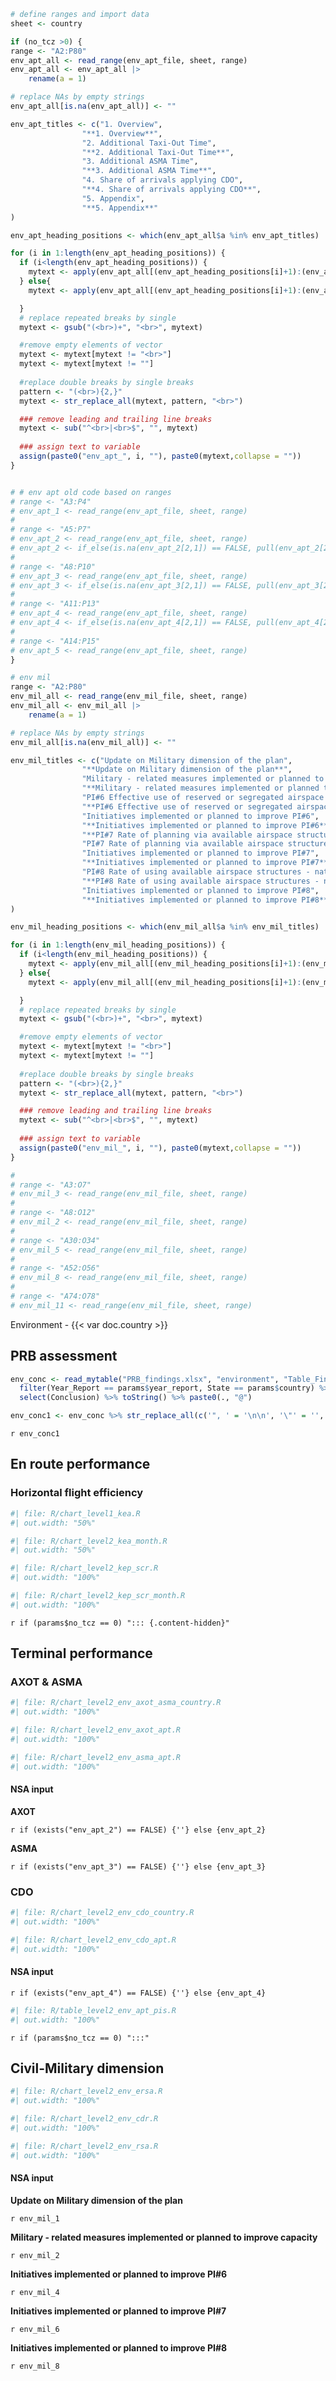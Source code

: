 ```r
# define ranges and import data
sheet <- country

if (no_tcz >0) {
range <- "A2:P80"
env_apt_all <- read_range(env_apt_file, sheet, range) 
env_apt_all <- env_apt_all |> 
    rename(a = 1) 

# replace NAs by empty strings
env_apt_all[is.na(env_apt_all)] <- ""

env_apt_titles <- c("1. Overview",
                "**1. Overview**",
                "2. Additional Taxi-Out Time", 
                "**2. Additional Taxi-Out Time**", 
                "3. Additional ASMA Time",
                "**3. Additional ASMA Time**",
                "4. Share of arrivals applying CDO",
                "**4. Share of arrivals applying CDO**",
                "5. Appendix",
                "**5. Appendix**"
)

env_apt_heading_positions <- which(env_apt_all$a %in% env_apt_titles)

for (i in 1:length(env_apt_heading_positions)) {
  if (i<length(env_apt_heading_positions)) {
    mytext <- apply(env_apt_all[(env_apt_heading_positions[i]+1):(env_apt_heading_positions[i+1]-1), ], 1, function(col) paste(col, collapse = "<br>"))
  } else{
    mytext <- apply(env_apt_all[(env_apt_heading_positions[i]+1):(env_apt_heading_positions[i]+1), ], 1, function(col) paste(col, collapse = "<br>"))

  }
  # replace repeated breaks by single  
  mytext <- gsub("(<br>)+", "<br>", mytext)

  #remove empty elements of vector
  mytext <- mytext[mytext != "<br>"]
  mytext <- mytext[mytext != ""]
  
  #replace double breaks by single breaks
  pattern <- "(<br>){2,}"
  mytext <- str_replace_all(mytext, pattern, "<br>")

  ### remove leading and trailing line breaks
  mytext <- sub("^<br>|<br>$", "", mytext)
  
  ### assign text to variable
  assign(paste0("env_apt_", i, ""), paste0(mytext,collapse = ""))
}


# # env apt old code based on ranges
# range <- "A3:P4"
# env_apt_1 <- read_range(env_apt_file, sheet, range)  
# 
# range <- "A5:P7"
# env_apt_2 <- read_range(env_apt_file, sheet, range) 
# env_apt_2 <- if_else(is.na(env_apt_2[2,1]) == FALSE, pull(env_apt_2[2,1]), pull(env_apt_2[1,8]))
# 
# range <- "A8:P10"
# env_apt_3 <- read_range(env_apt_file, sheet, range) 
# env_apt_3 <- if_else(is.na(env_apt_3[2,1]) == FALSE, pull(env_apt_3[2,1]), pull(env_apt_3[1,8]))
# 
# range <- "A11:P13"
# env_apt_4 <- read_range(env_apt_file, sheet, range) 
# env_apt_4 <- if_else(is.na(env_apt_4[2,1]) == FALSE, pull(env_apt_4[2,1]), pull(env_apt_4[1,8])) 
# 
# range <- "A14:P15"
# env_apt_5 <- read_range(env_apt_file, sheet, range)   
}

# env mil
range <- "A2:P80"
env_mil_all <- read_range(env_mil_file, sheet, range) 
env_mil_all <- env_mil_all |> 
    rename(a = 1) 

# replace NAs by empty strings
env_mil_all[is.na(env_mil_all)] <- ""

env_mil_titles <- c("Update on Military dimension of the plan",
                "**Update on Military dimension of the plan**",
                "Military - related measures implemented or planned to improve capacity", 
                "**Military - related measures implemented or planned to improve capacity**",
                "PI#6 Effective use of reserved or segregated airspace - national level",
                "**PI#6 Effective use of reserved or segregated airspace - national level**",
                "Initiatives implemented or planned to improve PI#6",
                "**Initiatives implemented or planned to improve PI#6**",
                "**PI#7 Rate of planning via available airspace structures - national level**",
                "PI#7 Rate of planning via available airspace structures - national level",
                "Initiatives implemented or planned to improve PI#7",
                "**Initiatives implemented or planned to improve PI#7**",
                "PI#8 Rate of using available airspace structures - national level",
                "**PI#8 Rate of using available airspace structures - national level**",
                "Initiatives implemented or planned to improve PI#8",
                "**Initiatives implemented or planned to improve PI#8**"
)

env_mil_heading_positions <- which(env_mil_all$a %in% env_mil_titles)

for (i in 1:length(env_mil_heading_positions)) {
  if (i<length(env_mil_heading_positions)) {
    mytext <- apply(env_mil_all[(env_mil_heading_positions[i]+1):(env_mil_heading_positions[i+1]-1), ], 1, function(col) paste(col, collapse = "<br>"))
  } else{
    mytext <- apply(env_mil_all[(env_mil_heading_positions[i]+1):(env_mil_heading_positions[i]+4), ], 1, function(col) paste(col, collapse = "<br>"))

  }
  # replace repeated breaks by single  
  mytext <- gsub("(<br>)+", "<br>", mytext)

  #remove empty elements of vector
  mytext <- mytext[mytext != "<br>"]
  mytext <- mytext[mytext != ""]
  
  #replace double breaks by single breaks
  pattern <- "(<br>){2,}"
  mytext <- str_replace_all(mytext, pattern, "<br>")

  ### remove leading and trailing line breaks
  mytext <- sub("^<br>|<br>$", "", mytext)
  
  ### assign text to variable
  assign(paste0("env_mil_", i, ""), paste0(mytext,collapse = ""))
}

# 
# range <- "A3:O7"
# env_mil_3 <- read_range(env_mil_file, sheet, range) 
# 
# range <- "A8:O12"
# env_mil_2 <- read_range(env_mil_file, sheet, range) 
# 
# range <- "A30:O34"
# env_mil_5 <- read_range(env_mil_file, sheet, range) 
# 
# range <- "A52:O56"
# env_mil_8 <- read_range(env_mil_file, sheet, range) 
# 
# range <- "A74:O78"
# env_mil_11 <- read_range(env_mil_file, sheet, range) 

```

[Environment - {{< var doc.country >}}]{class="fakeh1"}

::: {#container-env-prb}

## PRB assessment
:::: {#concl-kea}
```r
env_conc <- read_mytable("PRB_findings.xlsx", "environment", "Table_Findings_environment") %>%
  filter(Year_Report == params$year_report, State == params$country) %>%
  select(Conclusion) %>% toString() %>% paste0(., "@")

env_conc1 <- env_conc %>% str_replace_all(c('", ' = '\n\n', '\"' = '', '\n\n\n' = '\n\n')) %>% str_replace(fixed('c('), '') %>%  str_replace(fixed(')@'), '\n')
```

`r env_conc1`
::::

:::

::: {#container-kea}

## En route performance

### Horizontal flight efficiency

:::: {layout="[ 50, 50 ]"}

::::: {#chart-env-kea}

```r
#| file: R/chart_level1_kea.R
#| out.width: "50%"
```

:::::

::::: {#chart-env-kea-month}

```r
#| file: R/chart_level2_kea_month.R
#| out.width: "50%"
```

:::::

::::

:::: {layout="[ 50, 50 ]"}

::::: {#chart-kep-scr}
```r
#| file: R/chart_level2_kep_scr.R
#| out.width: "100%"
```

:::::

::::: {#chart-kep-scr-month}

```r
#| file: R/chart_level2_kep_scr_month.R
#| out.width: "100%"
```
:::::

::::
:::

`r if (params$no_tcz == 0) "::: {.content-hidden}"`

::: {#container-axot-asma}

## Terminal performance

### AXOT & ASMA

:::: {layout="[ 20, 60, 20 ]"}

::::: {#empty-div}
:::::

::::: {#chart-axot-asma}
```r
#| file: R/chart_level2_env_axot_asma_country.R
#| out.width: "100%"
```
:::::
::::

:::: {layout="[ 50, 50 ]"}

::::: {#chart-axot}
```r
#| file: R/chart_level2_env_axot_apt.R
#| out.width: "100%"
```
:::::

::::: {#chart-asma}
```r
#| file: R/chart_level2_env_asma_apt.R
#| out.width: "100%"
```
:::::

::::
:::

::: {.callout-note collapse=true}

#### NSA input

**AXOT**

`r if (exists("env_apt_2") == FALSE) {''} else {env_apt_2}`

**ASMA**

`r if (exists("env_apt_3") == FALSE) {''} else {env_apt_3}`

:::

::: {#container-cdo}

### CDO

:::: {layout="[ 50, 50 ]"}

::::: {#chart-cdo-country}
```r
#| file: R/chart_level2_env_cdo_country.R
#| out.width: "100%"
```
:::::

::::: {#chart-cdo-apt}
```r
#| file: R/chart_level2_env_cdo_apt.R
#| out.width: "100%"
```
:::::

::::
:::

::: {.callout-note collapse=true}

#### NSA input

`r if (exists("env_apt_4") == FALSE) {''} else {env_apt_4}`

:::

::: {#container-env-apt-pis}

:::: {#table-env-apt-pis}

```r
#| file: R/table_level2_env_apt_pis.R
#| out.width: "100%"
```

::::
:::

`r if (params$no_tcz == 0) ":::"`

::: {#container-mil-pi}

## Civil-Military dimension 

:::: {layout="[ 20, 60, 20 ]"}

::::: {#empty-div}
:::::

::::: {#chart-ersa}
```r
#| file: R/chart_level2_env_ersa.R
#| out.width: "100%"
```
:::::
::::

:::: {layout="[ 50, 50 ]"}

::::: {#chart-cdr}
```r
#| file: R/chart_level2_env_cdr.R
#| out.width: "100%"
```
:::::

::::: {#chart-rsa}
```r
#| file: R/chart_level2_env_rsa.R
#| out.width: "100%"
```
:::::

::::
:::

::: {.callout-note collapse=true}

#### NSA input

**Update on Military dimension of the plan**

`r env_mil_1`

**Military - related measures implemented or planned to improve capacity**

`r env_mil_2`

**Initiatives implemented or planned to improve PI#6**

`r env_mil_4`

**Initiatives implemented or planned to improve PI#7**

`r env_mil_6`

**Initiatives implemented or planned to improve PI#8**

`r env_mil_8`

:::
